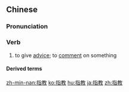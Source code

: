 ==Chinese==
{{zh-forms}}

===Pronunciation===
{{zh-pron
|m=zhǐjiào
|c=zi2 gaau3
|h=pfs=chṳ́-kau
|mn=chí-kàu
|cat=v
}}

===Verb===
{{zh-verb}}

# to give [[advice]]; to [[comment]] on something
#: {{zh-x|我 說 中文 說 得{de} 不 太 好， 還 請 您 指教。|I don't speak Chinese very well - please '''give''' me '''some advice'''.}}

====Derived terms====
{{zh-der|多多指教|不吝指教}}

[[zh-min-nan:指教]]
[[ko:指教]]
[[hu:指教]]
[[ja:指教]]
[[zh:指教]]